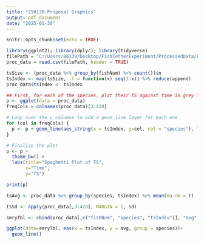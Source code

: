 ```yaml
---
title: "250130-Proposal Graphics"
output: pdf_document
date: "2025-01-30"
---
```


```r
knitr::opts_chunk$set(echo = TRUE)
```

```r
library(ggplot2); library(dplyr); library(tidyverse)
filePath = "C:/Users/86139/Desktop/FishTetherExperiment/ProcessedData/EDA_data.csv"
proc_data = read.csv(filePath, header = TRUE)

tsSize <- (proc_data %>% group_by(fishNum) %>% count())$n
tsIndex <- map(tsSize, .f = function(x) seq(1:x)) %>% reduce(append)
proc_data$tsIndex <- tsIndex
```

```r
## First, for each of the species, plot their TS against time in grey lines, plot their average values at each time point
p <- ggplot(data = proc_data)
freqCols = colnames(proc_data)[3:428]

# Loop over the y_columns to add a geom_line layer for each one
for (col in freqCols) {
  p <- p + geom_line(aes_string(x = tsIndex, y=col, col = "species"), linewidth=0.3, alpha=0.2)  # Use aes_string for variable column names
}

# Finalize the plot
p <- p + 
  theme_bw() +
  labs(title="Spaghetti Plot of TS",
       x="Time",
       y="TS")

print(p)
```

```r
tsAvg <- proc_data %>% group_by(species, tsIndex) %>% mean(na.rm = T)

tsSd <- apply(proc_data[,3:428], MARGIN = 1, sd)

smryTbl <- cbind(proc_data[,c("fishNum", "species", "tsIndex")], "avg" = tsAvg, "sd" = tsSD)

ggplot(data=smryTbl, eas(x = tsIndex, y = avg, group = species))+
  geom_line()
```